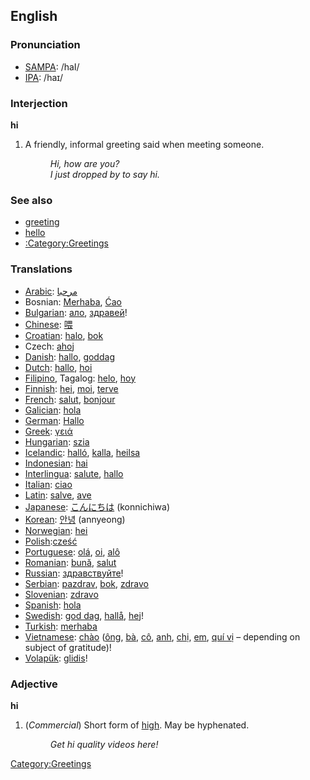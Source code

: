 ==English==

===Pronunciation===
*[[w:SAMPA|SAMPA]]: /haI/
*[[w:IPA|IPA]]: /haɪ/

===Interjection===
'''hi'''

# A friendly, informal greeting said when meeting someone.
#: ''Hi, how are you?''
#: ''I just dropped by to say hi.''

=== See also ===
*[[greeting]]
*[[hello]]
*[[:Category:Greetings]]

=== Translations ===
*[[Arabic]]: [[مرحبا]]
*Bosnian: [[Merhaba]], [[Ciao|Ćao]]
*[[Bulgarian]]: [[ало]], [[здравей]]!
*[[Chinese]]: [[喂]]
*[[Croatian]]: [[halo]], [[bok]]
*Czech: [[ahoj]]
*[[Danish]]: [[hallo]], [[goddag]]
*[[Dutch]]: [[hallo]], [[hoi]]
*[[Filipino]], Tagalog: [[helo]], [[hoy]]
*[[Finnish]]: [[hei]], [[moi]], [[terve]]
*[[French]]: [[salut]], [[bonjour]]
*[[Galician]]: [[hola]]
*[[German]]: [[Hallo]]
*[[Greek]]: [[γειά]]
*[[Hungarian]]: [[szia]]
*[[Icelandic]]: [[halló]], [[kalla]], [[heilsa]]
*[[Indonesian]]: [[hai]]
*[[Interlingua]]: [[salute]], [[hallo]]
*[[Italian]]: [[ciao]]
*[[Latin]]: [[salve]], [[ave]]
*[[Japanese]]: [[こんにちは]] (konnichiwa)
*[[Korean]]: [[안녕]] (annyeong)
*[[Norwegian]]: [[hei]]
*[[Polish]]:[[cześć]]
*[[Portuguese]]: [[olá]], [[oi]], [[alô]]
*[[Romanian]]: [[bună]], [[salut]] 
*[[Russian]]: [[здравствуйте]]!
*[[Serbian]]: [[pazdrav]], [[bok]], [[zdravo]]
*[[Slovenian]]: [[zdravo]]
*[[Spanish]]: [[hola]]
*[[Swedish]]: [[god dag]], [[hallå]], [[hej]]!
*[[Turkish]]: [[merhaba]]
*[[Vietnamese]]: [[chào]] ([[ông]], [[bà#Vietnamese|bà]], [[cô#Vietnamese|cô]], [[anh#Vietnamese|anh]], [[chị]], [[em#Vietnamese|em]], [[quí vị]] &ndash; depending on subject of gratitude)!
*[[Volapük]]: [[glidis]]!

[[Category:Greetings]]

===Adjective===
'''hi'''

# (''Commercial'') Short form of [[high]].  May be hyphenated.
#: ''Get hi quality videos here!''